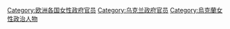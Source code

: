 [[Category:欧洲各国女性政府官员|Category:欧洲各国女性政府官员]]
[[Category:乌克兰政府官员|Category:乌克兰政府官员]]
[[Category:烏克蘭女性政治人物|Category:烏克蘭女性政治人物]]